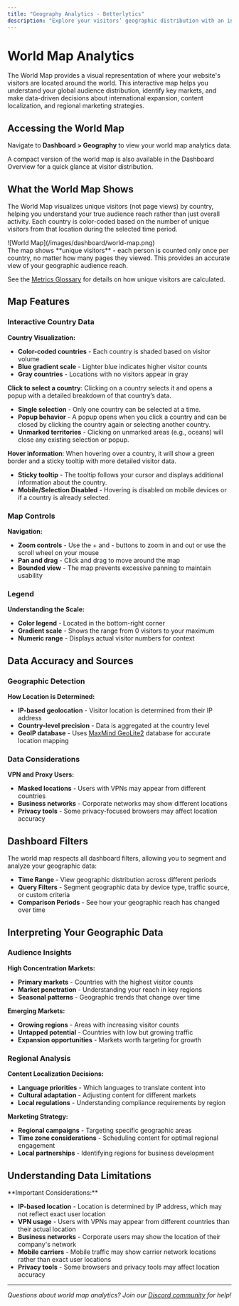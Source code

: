 ```yaml
---
title: "Geography Analytics - Betterlytics"
description: "Explore your visitors’ geographic distribution with an interactive world map. Gain insights into your global audience and make data-driven decisions for regional optimization."
---
```



# World Map Analytics

The World Map provides a visual representation of where your website's visitors are located around the world. This interactive map helps you understand your global audience distribution, identify key markets, and make data-driven decisions about international expansion, content localization, and regional marketing strategies.

## Accessing the World Map

Navigate to **Dashboard > Geography** to view your world map analytics data.

A compact version of the world map is also available in the Dashboard Overview for a quick glance at visitor distribution.

## What the World Map Shows

The World Map visualizes unique visitors (not page views) by country, helping you understand your true audience reach rather than just overall activity.
Each country is color-coded based on the number of unique visitors from that location during the selected time period.

<div style={{ textAlign: "center", margin: "20px 0" }}>
  ![World Map](/images/dashboard/world-map.png)
</div>

<Callout type="info">
The map shows **unique visitors** - each person is counted only once per country, no matter how many pages they viewed. This provides an accurate view of your geographic audience reach.

See the [Metrics Glossary](/dashboard/metrics-glossary) for details on how unique visitors are calculated.
</Callout>

## Map Features

### Interactive Country Data

**Country Visualization:**
  - **Color-coded countries** - Each country is shaded based on visitor volume
  - **Blue gradient scale** - Lighter blue indicates higher visitor counts
  - **Gray countries** - Locations with no visitors appear in gray

**Click to select a country**: Clicking on a country selects it and opens a popup with a detailed breakdown of that country’s data.

  - **Single selection** - Only one country can be selected at a time.
  - **Popup behavior** - A popup opens when you click a country and can be closed by clicking the country again or selecting another country.
  - **Unmarked territories** - Clicking on unmarked areas (e.g., oceans) will close any existing selection or popup.


**Hover information**: When hovering over a country, it will show a green border and a sticky tooltip with more detailed visitor data.
  - **Sticky tooltip** - The tooltip follows your cursor and displays additional information about the country.
  - **Mobile/Selection Disabled** - Hovering is disabled on mobile devices or if a country is already selected.

### Map Controls

**Navigation:**
- **Zoom controls** - Use the + and - buttons to zoom in and out or use the scroll wheel on your mouse
- **Pan and drag** - Click and drag to move around the map
- **Bounded view** - The map prevents excessive panning to maintain usability

### Legend

**Understanding the Scale:**
- **Color legend** - Located in the bottom-right corner
- **Gradient scale** - Shows the range from 0 visitors to your maximum
- **Numeric range** - Displays actual visitor numbers for context

## Data Accuracy and Sources

### Geographic Detection

**How Location is Determined:**
- **IP-based geolocation** - Visitor location is determined from their IP address
- **Country-level precision** - Data is aggregated at the country level
- **GeoIP database** - Uses [MaxMind GeoLite2](https://www.maxmind.com/en/geoip2-databases) database for accurate location mapping

### Data Considerations

**VPN and Proxy Users:**
- **Masked locations** - Users with VPNs may appear from different countries
- **Business networks** - Corporate networks may show different locations
- **Privacy tools** - Some privacy-focused browsers may affect location accuracy

## Dashboard Filters

The world map respects all dashboard filters, allowing you to segment and analyze your geographic data:

- **Time Range** - View geographic distribution across different periods
- **Query Filters** - Segment geographic data by device type, traffic source, or custom criteria
- **Comparison Periods** - See how your geographic reach has changed over time

## Interpreting Your Geographic Data

### Audience Insights

**High Concentration Markets:**
- **Primary markets** - Countries with the highest visitor counts
- **Market penetration** - Understanding your reach in key regions
- **Seasonal patterns** - Geographic trends that change over time

**Emerging Markets:**
- **Growing regions** - Areas with increasing visitor counts
- **Untapped potential** - Countries with low but growing traffic
- **Expansion opportunities** - Markets worth targeting for growth

### Regional Analysis

**Content Localization Decisions:**
- **Language priorities** - Which languages to translate content into
- **Cultural adaptation** - Adjusting content for different markets
- **Local regulations** - Understanding compliance requirements by region

**Marketing Strategy:**
- **Regional campaigns** - Targeting specific geographic areas
- **Time zone considerations** - Scheduling content for optimal regional engagement
- **Local partnerships** - Identifying regions for business development

## Understanding Data Limitations

<Callout type="warning">
**Important Considerations:**

- **IP-based location** - Location is determined by IP address, which may not reflect exact user location
- **VPN usage** - Users with VPNs may appear from different countries than their actual location
- **Business networks** - Corporate users may show the location of their company's network
- **Mobile carriers** - Mobile traffic may show carrier network locations rather than exact user locations
- **Privacy tools** - Some browsers and privacy tools may affect location accuracy
</Callout>

---

*Questions about world map analytics? Join our [Discord community](https://discord.gg/vwqSvPn6sP) for help!* 